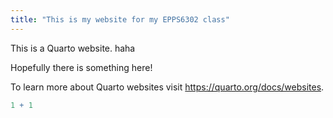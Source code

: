 ```yaml
---
title: "This is my website for my EPPS6302 class"
---
```


This is a Quarto website. haha

Hopefully there is something here!

To learn more about Quarto websites visit <https://quarto.org/docs/websites>.

```r
1 + 1
```
